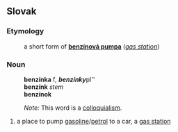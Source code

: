==Slovak==
===Etymology===
:a short form of '''[[benzínová pumpa]]''' (''[[gas station]]'')
===Noun===
:'''benzínka''' f'', '''benzínky''' ''pl''
:'''benzínk''' ''stem''
:'''benzínok''' ''{{genpl}}''
:{{decpat}} {{zena}}

:''Note:'' This word is a [[colloquialism]].
# a place to pump [[gasoline]]/[[petrol]] to a car, a [[gas station]]